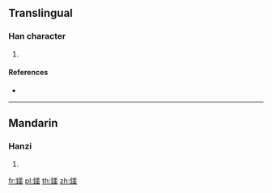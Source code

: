 {{character info/new}}
==Translingual==

===Han character===
{{Han char|rn=167|rad=金|as=16|sn=24|four=81116|canj=CMGR}}

# {{defn|Han|sort=金16}}

====References====
* {{Han ref|kx=1326.190|dkj=41037|dj=1827.240|hdz=64272.030|uh=9469|ud=37993|bh=F8CC|bd=63692}}

----

==Mandarin==

===Hanzi===
{{cmn-hanzi|pin=[[è]] ([[e4]])|wg=o<sup>4</sup>}}

# {{defn|lang=cmn|sort=金16}}

[[fr:鑩]]
[[pl:鑩]]
[[th:鑩]]
[[zh:鑩]]